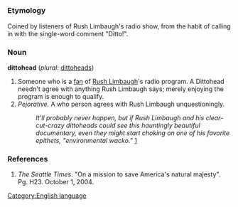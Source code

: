 =={{en}}==
[[Category:English language]]
===Etymology===
Coined by listeners of Rush Limbaugh's radio show, from the habit of calling in with the single-word comment "Ditto!".

===Noun===
'''dittohead''' (''plural:'' [[dittoheads]])

#Someone who is a [[fan]] of [[w:Rush Limbaugh|Rush Limbaugh]]'s radio program. A Dittohead needn't agree with anything Rush Limbaugh says; merely enjoying the program is enough to qualify.
#''Pejorative.'' A who person agrees with Rush Limbaugh unquestioningly.
#: ''It'll probably never happen, but if Rush Limbaugh and his clear-cut-crazy dittoheads could see this hauntingly beautiful documentary, even they might start choking on one of his favorite epithets, "environmental wacko."'' [http://en.wikipedia.org/wiki/Dittohead#References]

===References===
#''The Seattle Times''. "On a mission to save America's natural majesty". Pg. H23. October 1, 2004.